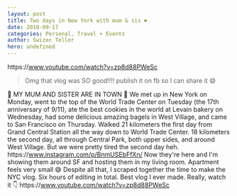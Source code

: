 ```yaml
---
layout: post
title: Two days in New York with mum & sis ❤️
date: 2018-09-17
categories: Personal, Travel + Events
author: Swizec Teller
hero: undefined
---
```


https&#x3A;//www.youtube.com/watch?v=zp8d88PWeSc

> Omg that vlog was SO good!!!! publish it on fb so I can share it 😄

🎉 MY MUM AND SISTER ARE IN TOWN 🎉 We met up in New York on Monday, went to the top of the World Trade Center on Tuesday (the 17th anniversary of 9/11), ate the best cookies in the world at Levain bakery on Wednesday, had some delicious amazing bagels in West Village, and came to San Francisco on Thursday. Walked 21 kilometers the first day from Grand Central Station all the way down to World Trade Center. 18 kilometers the second day, all through Central Park, both upper sides, and around West Village. But we were pretty tired the second day heh. https&#x3A;//www.instagram.com/p/BnmUSEbFfXn/ Now they're here and I'm showing them around SF and hosting them in my living room. Apartment feels very small 😅 Despite all that, I scraped together the time to make the NYC vlog. Six hours of editing in total. Best vlog I ever made. Really, watch it 👇 https&#x3A;//www.youtube.com/watch?v=zp8d88PWeSc
